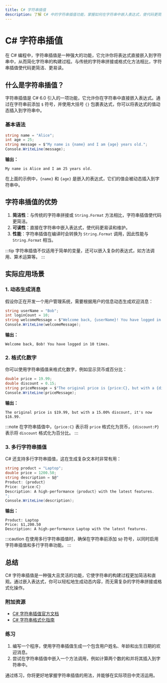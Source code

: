 ```yaml
---
title: C# 字符串插值
description: 了解 C# 中的字符串插值功能，掌握如何在字符串中嵌入表达式，使代码更简洁易读。
---
```


# C# 字符串插值

在 C# 编程中，字符串插值是一种强大的功能，它允许你将表达式直接嵌入到字符串中，从而简化字符串的构建过程。与传统的字符串拼接或格式化方法相比，字符串插值使代码更简洁、更易读。

## 什么是字符串插值？

字符串插值是 C# 6.0 引入的一项功能，它允许你在字符串中直接嵌入表达式。通过在字符串前添加 `$` 符号，并使用大括号 `{}` 包裹表达式，你可以将表达式的值动态插入到字符串中。

### 基本语法

```csharp
string name = "Alice";
int age = 25;
string message = $"My name is {name} and I am {age} years old.";
Console.WriteLine(message);
```

**输出：**
```
My name is Alice and I am 25 years old.
```

在上面的示例中，`{name}` 和 `{age}` 是嵌入的表达式，它们的值会被动态插入到字符串中。

## 字符串插值的优势

1. **简洁性**：与传统的字符串拼接或 `String.Format` 方法相比，字符串插值使代码更简洁。
2. **可读性**：直接在字符串中嵌入表达式，使代码更易读和维护。
3. **性能**：字符串插值在编译时会转换为 `String.Format` 调用，因此性能与 `String.Format` 相当。

:::tip
字符串插值不仅适用于简单的变量，还可以嵌入复杂的表达式，如方法调用、算术运算等。
:::

## 实际应用场景

### 1. 动态生成消息

假设你正在开发一个用户管理系统，需要根据用户的信息动态生成欢迎消息：

```csharp
string userName = "Bob";
int loginCount = 10;
string welcomeMessage = $"Welcome back, {userName}! You have logged in {loginCount} times.";
Console.WriteLine(welcomeMessage);
```

**输出：**
```
Welcome back, Bob! You have logged in 10 times.
```

### 2. 格式化数字

你可以使用字符串插值来格式化数字，例如显示货币或百分比：

```csharp
double price = 19.99;
double discount = 0.15;
string priceMessage = $"The original price is {price:C}, but with a {discount:P} discount, it's now {price * (1 - discount):C}.";
Console.WriteLine(priceMessage);
```

**输出：**
```
The original price is $19.99, but with a 15.00% discount, it's now $16.99.
```

:::note
在字符串插值中，`{price:C}` 表示将 `price` 格式化为货币，`{discount:P}` 表示将 `discount` 格式化为百分比。
:::

### 3. 多行字符串插值

C# 还支持多行字符串插值，这在生成复杂文本时非常有用：

```csharp
string product = "Laptop";
double price = 1200.50;
string description = $@"
Product: {product}
Price: {price:C}
Description: A high-performance {product} with the latest features.
";
Console.WriteLine(description);
```

**输出：**
```
Product: Laptop
Price: $1,200.50
Description: A high-performance Laptop with the latest features.
```

:::caution
在使用多行字符串插值时，确保在字符串前添加 `$@` 符号，以同时启用字符串插值和多行字符串功能。
:::

## 总结

C# 字符串插值是一种强大且灵活的功能，它使字符串的构建过程更加简洁和直观。通过嵌入表达式，你可以轻松地生成动态内容，而无需复杂的字符串拼接或格式化操作。

### 附加资源

- [C# 字符串插值官方文档](https://learn.microsoft.com/en-us/dotnet/csharp/language-reference/tokens/interpolated)
- [C# 字符串格式化指南](https://learn.microsoft.com/en-us/dotnet/standard/base-types/formatting-types)

### 练习

1. 编写一个程序，使用字符串插值生成一个包含用户姓名、年龄和出生日期的欢迎消息。
2. 尝试在字符串插值中嵌入一个方法调用，例如计算两个数的和并将其插入到字符串中。

通过练习，你将更好地掌握字符串插值的用法，并能够在实际项目中灵活运用。